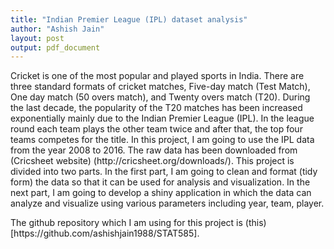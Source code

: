 ```yaml
---
title: "Indian Premier League (IPL) dataset analysis"
author: "Ashish Jain"
layout: post
output: pdf_document
---
```


Cricket is one of the most popular and played sports in India. There are three standard formats of cricket matches, Five-day match (Test Match), One day match (50 overs match), and Twenty overs match (T20). During the last decade, the popularity of the T20 matches has been increased exponentially mainly due to the Indian Premier League (IPL). In the league round each team plays the other team twice and after that, the top four teams competes for the title. In this project, I am going to use the IPL data from the year 2008 to 2016. The raw data has been downloaded from (Cricsheet website) (http://cricsheet.org/downloads/). This project is divided into two parts. In the first part, I am going to clean and format (tidy form) the data so that it can be used for analysis and visualization. In the next part, I am going to develop a shiny application in which the data can analyze and visualize using various parameters including year, team, player.

The github repository which I am using for this project is (this) [https://github.com/ashishjain1988/STAT585].



